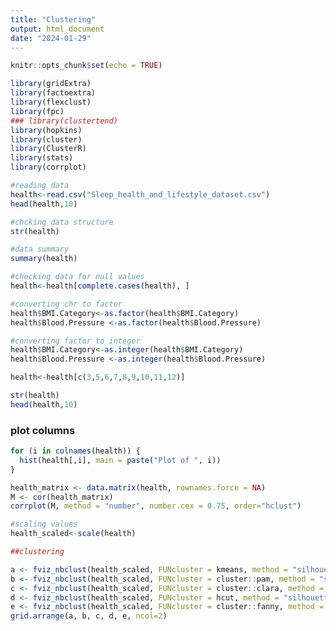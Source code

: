 ```yaml
---
title: "Clustering"
output: html_document
date: "2024-01-29"
---
```


```r
knitr::opts_chunk$set(echo = TRUE)
```

```r
library(gridExtra)
library(factoextra)
library(flexclust)
library(fpc)
### library(clustertend)
library(hopkins)
library(cluster)
library(ClusterR)
library(stats)
library(corrplot)
```

```r
#reading data
health<-read.csv("Sleep_health_and_lifestyle_dataset.csv")
head(health,10)

#chcking data structure
str(health)

#data summary
summary(health)

#checking data for null values
health<-health[complete.cases(health), ]

#converting chr to factor
health$BMI.Category<-as.factor(health$BMI.Category)
health$Blood.Pressure <-as.factor(health$Blood.Pressure)

#converting factor to integer
health$BMI.Category<-as.integer(health$BMI.Category)
health$Blood.Pressure <-as.integer(health$Blood.Pressure)

health<-health[c(3,5,6,7,8,9,10,11,12)]

str(health)
head(health,10)
```

### plot columns

```r

for (i in colnames(health)) {
  hist(health[,i], main = paste("Plot of ", i))
}
```

```r
health_matrix <- data.matrix(health, rownames.force = NA)
M <- cor(health_matrix)
corrplot(M, method = "number", number.cex = 0.75, order="hclust")
```

```r
#scaling values
health_scaled<-scale(health)

##clustering

a <- fviz_nbclust(health_scaled, FUNcluster = kmeans, method = "silhouette") + theme_classic() 
b <- fviz_nbclust(health_scaled, FUNcluster = cluster::pam, method = "silhouette") + theme_classic() 
c <- fviz_nbclust(health_scaled, FUNcluster = cluster::clara, method = "silhouette") + theme_classic() 
d <- fviz_nbclust(health_scaled, FUNcluster = hcut, method = "silhouette") + theme_classic() 
e <- fviz_nbclust(health_scaled, FUNcluster = cluster::fanny, method = "silhouette") + theme_classic() 
grid.arrange(a, b, c, d, e, ncol=2)
```


